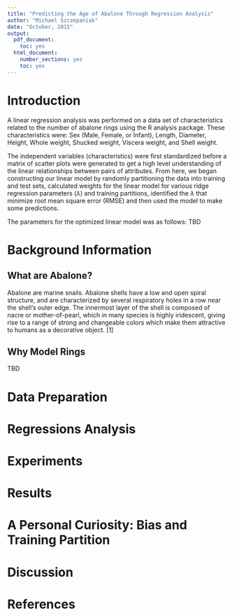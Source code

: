 ```yaml
---
title: "Predicting the Age of Abalone Through Regression Analysis"
author: "Michael Szczepaniak"
date: "October, 2015"
output:
  pdf_document:
    toc: yes
  html_document:
    number_sections: yes
    toc: yes
---
```


# Introduction
A linear regression analysis was performed on a data set of characteristics related to the number of abalone rings using the R analysis package. These characteristics were: Sex (Male, Female, or Infant), Length, Diameter, Height, Whole weight, Shucked weight, Viscera weight, and Shell weight.

The independent variables (characteristics) were first standardized before a matrix of scatter plots were generated to get a high level understanding of the linear relationships between pairs of attributes. From here, we began constructing our linear model by randomly partitioning the data into training and test sets, calculated weights for the linear model for various ridge regression parameters ($\lambda$) and training partitions,
identified the $\lambda$ that minimize root mean square error (RMSE) and then used the model to make some predictions.

The parameters for the optimized linear model was as follows: TBD

# Background Information
## What are Abalone?
Abalone are marine snails. Abalone shells have a low and open spiral structure, and are characterized by several respiratory holes in a row near the shell's outer edge. The innermost layer of the shell is composed of nacre or mother-of-pearl, which in many species is highly iridescent, giving rise to a range of strong and changeable colors which make them attractive to humans as a decorative object. [1]

## Why Model Rings
TBD

# Data Preparation

# Regressions Analysis

# Experiments

# Results

# A Personal Curiosity: Bias and Training Partition

# Discussion

# References